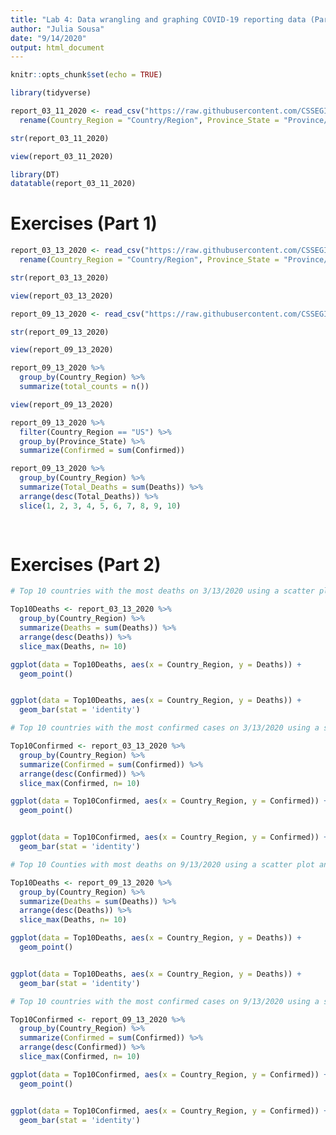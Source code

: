 ```yaml
---
title: "Lab 4: Data wrangling and graphing COVID-19 reporting data (Part I)"
author: "Julia Sousa"
date: "9/14/2020"
output: html_document
---
```


```r
knitr::opts_chunk$set(echo = TRUE)
```


```r

library(tidyverse)

```


```r

report_03_11_2020 <- read_csv("https://raw.githubusercontent.com/CSSEGISandData/COVID-19/master/csse_covid_19_data/csse_covid_19_daily_reports/03-11-2020.csv") %>% 
  rename(Country_Region = "Country/Region", Province_State = "Province/State")

str(report_03_11_2020)

```

```r
view(report_03_11_2020)

```


```r

library(DT)
datatable(report_03_11_2020)

```


# Exercises (Part 1)

```r

report_03_13_2020 <- read_csv("https://raw.githubusercontent.com/CSSEGISandData/COVID-19/master/csse_covid_19_data/csse_covid_19_daily_reports/03-13-2020.csv") %>% 
  rename(Country_Region = "Country/Region", Province_State = "Province/State")

str(report_03_13_2020)

view(report_03_13_2020)

```

```r

report_09_13_2020 <- read_csv("https://raw.githubusercontent.com/CSSEGISandData/COVID-19/master/csse_covid_19_data/csse_covid_19_daily_reports/09-13-2020.csv")

str(report_09_13_2020)

view(report_09_13_2020)

```


```r

report_09_13_2020 %>% 
  group_by(Country_Region) %>% 
  summarize(total_counts = n())

view(report_09_13_2020)

```


```r

report_09_13_2020 %>% 
  filter(Country_Region == "US") %>% 
  group_by(Province_State) %>% 
  summarize(Confirmed = sum(Confirmed))

```


```r

report_09_13_2020 %>%
  group_by(Country_Region) %>% 
  summarize(Total_Deaths = sum(Deaths)) %>% 
  arrange(desc(Total_Deaths)) %>% 
  slice(1, 2, 3, 4, 5, 6, 7, 8, 9, 10)
  
  
```



# Exercises (Part 2)

```r
# Top 10 countries with the most deaths on 3/13/2020 using a scatter plot and bar graph

Top10Deaths <- report_03_13_2020 %>% 
  group_by(Country_Region) %>% 
  summarize(Deaths = sum(Deaths)) %>% 
  arrange(desc(Deaths)) %>% 
  slice_max(Deaths, n= 10)

```

```r

ggplot(data = Top10Deaths, aes(x = Country_Region, y = Deaths)) + 
  geom_point()


ggplot(data = Top10Deaths, aes(x = Country_Region, y = Deaths)) +
  geom_bar(stat = 'identity')

```


```r

# Top 10 countries with the most confirmed cases on 3/13/2020 using a scatter plot and bar graph

Top10Confirmed <- report_03_13_2020 %>% 
  group_by(Country_Region) %>% 
  summarize(Confirmed = sum(Confirmed)) %>% 
  arrange(desc(Confirmed)) %>% 
  slice_max(Confirmed, n= 10)

```


```r

ggplot(data = Top10Confirmed, aes(x = Country_Region, y = Confirmed)) +
  geom_point()


ggplot(data = Top10Confirmed, aes(x = Country_Region, y = Confirmed)) +
  geom_bar(stat = 'identity')

```


```r

# Top 10 Counties with most deaths on 9/13/2020 using a scatter plot and bar graph

Top10Deaths <- report_09_13_2020 %>% 
  group_by(Country_Region) %>% 
  summarize(Deaths = sum(Deaths)) %>% 
  arrange(desc(Deaths)) %>% 
  slice_max(Deaths, n= 10)

```


```r

ggplot(data = Top10Deaths, aes(x = Country_Region, y = Deaths)) +
  geom_point()


ggplot(data = Top10Deaths, aes(x = Country_Region, y = Deaths)) +
  geom_bar(stat = 'identity')

```




```r

# Top 10 countries with the most confirmed cases on 9/13/2020 using a scatter plot

Top10Confirmed <- report_09_13_2020 %>% 
  group_by(Country_Region) %>% 
  summarize(Confirmed = sum(Confirmed)) %>% 
  arrange(desc(Confirmed)) %>% 
  slice_max(Confirmed, n= 10)

```


```r

ggplot(data = Top10Confirmed, aes(x = Country_Region, y = Confirmed)) +
  geom_point()


ggplot(data = Top10Confirmed, aes(x = Country_Region, y = Confirmed)) +
  geom_bar(stat = 'identity')

```



